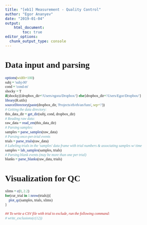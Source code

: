 ```yaml
---
title: "[eb1] Measurement - Quality Control"
author: "Egor Ananyev"
date: "2019-01-04"
output:
    html_document:
        toc: true
editor_options: 
  chunk_output_type: console
---
```


<style type="text/css">
body, td{
  font-family: Cambria;
}
code.r{
  font-family: Inconsolata;
}
</style>

# Data input and parsing
```r
options(width=100)
subj = 'subj-00'
cond = 'cond-m'
shocky = T
if(shocky){dropbox_dir='/Users/egora/Dropbox/'} else{dropbox_dir='/Users/Egor/Dropbox/'}
library(R.utils)
sourceDirectory(paste(dropbox_dir, 'Projects/eb/eb/an/funs', sep='/'))
# Getting the data directory:
this_data_dir = get_dir(subj, cond, dropbox_dir)
# Reading raw data:
raw_data = read_em(this_data_dir)
# Parsing samples:
samples = parse_samples(raw_data)
# Parsing once-per-trial events
trials = parse_trials(raw_data)
# Labeling trials in the 'samples' data frame with trial numbers & associating samples w/ time
samples = lab_samples(samples, trials)
# Parsing blank events (may be more than one per trial)
blanks = parse_blanks(raw_data, trials)
```

# Visualization for QC
```r
xlims = c(0, 2.2)
for(cur_trial in 1:nrow(trials)){
    plot_qc(samples, trials, xlims)
}
```

```r
## To write a CSV file with trial to exclude, run the following command:
# write_exclusions(c(12))
```